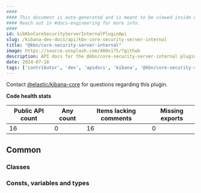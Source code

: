 ```yaml
---
####
#### This document is auto-generated and is meant to be viewed inside our experimental, new docs system.
#### Reach out in #docs-engineering for more info.
####
id: kibKbnCoreSecurityServerInternalPluginApi
slug: /kibana-dev-docs/api/kbn-core-security-server-internal
title: "@kbn/core-security-server-internal"
image: https://source.unsplash.com/400x175/?github
description: API docs for the @kbn/core-security-server-internal plugin
date: 2024-07-16
tags: ['contributor', 'dev', 'apidocs', 'kibana', '@kbn/core-security-server-internal']
---
```




Contact [@elastic/kibana-core](https://github.com/orgs/elastic/teams/kibana-core) for questions regarding this plugin.

**Code health stats**

| Public API count  | Any count | Items lacking comments | Missing exports |
|-------------------|-----------|------------------------|-----------------|
| 16 | 0 | 16 | 0 |

## Common

### Classes
<DocDefinitionList data={kbnCoreSecurityServerInternalObj.common.classes}/>

### Consts, variables and types
<DocDefinitionList data={kbnCoreSecurityServerInternalObj.common.misc}/>

